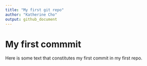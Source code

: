 ```yaml
---
title: "My first git repo"
author: "Katherine Cho"
output: github_document
---
```


# My first commmit

Here is some text that constitutes my first commit in my first repo.